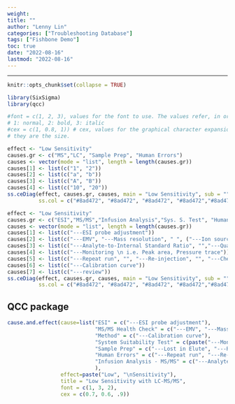 ```yaml
---
weight: 
title: ""
author: "Lenny Lin"
categories: ["Troubleshooting Database"]
tags: ["Fishbone Demo"]
toc: true
date: "2022-08-16"
lastmod: "2022-08-16"
---
```



<!--more-->

---

```r
knitr::opts_chunk$set(collapse = TRUE)
```

```r
library(SixSigma)
library(qcc)

#font = c(1, 2, 3), values for the font to use. The values refer, in order, to branches, causes and effect.
# 1: normal, 2: bold, 3: italic
#cex = c(1, 0.8, 1)) # cex, values for the graphical character expansion. The values refer, in order, to branches, causes and effect
# they are the size.
```





```r
effect <- "Low Sensitivity"
causes.gr <- c("MS","LC", "Sample Prep", "Human Errors")
causes <- vector(mode = "list", length = length(causes.gr))
causes[1] <- list(c("1", "2"))
causes[2] <- list(c("a", "b"))
causes[3] <- list(c("A", "B"))
causes[4] <- list(c("10", "20"))
ss.ceDiag(effect, causes.gr, causes, main = "Low Sensitivity", sub = "",
          ss.col = c("#8ad472", "#8ad472", "#8ad472", "#8ad472","#8ad472"))
```


```r
effect <- "Low Sensitivity"
causes.gr <- c("ESI","MS/MS","Infusion Analysis","Sys. S. Test", "Human Errors", "Method", "Sample Prep")
causes <- vector(mode = "list", length = length(causes.gr))
causes[1] <- list(c("---ESI probe adjustment"))
causes[2] <- list(c("---EMV", "---Mass resolution", " ", ("---Ion source \n manitenance")))
causes[3] <- list(c("---Analyte-to-Internal Standard Ratio", "","---Qualifier-to-Quantifier Ratio"))
causes[4] <- list(c("---Monitoring \n i.e. Peak area, Pressure trace"))
causes[5] <- list(c("---Repeat run", "", "---Re-injection", "", "---Check & Replacement\n i.e. mobile phases, parts"))
causes[6] <- list(c("---Calibration curve"))
causes[7] <- list(c("---review"))
ss.ceDiag(effect, causes.gr, causes, main = "Low Sensitivity", sub = "",
          ss.col = c("#8ad472", "#8ad472", "#8ad472", "#8ad472","#8ad472"))
```


## QCC package


```r
cause.and.effect(cause=list("ESI" = c("---ESI probe adjustment"),
                            "MS/MS Health Check" = c("---EMV", "---Mass resolution", paste("---Ion source manitenance", "\n i.e. new capillary electrode")),
                            "Method" = c("---Calibration curve"),
                            "System Suitability Test" = c(paste("---Monitoring", "\n i.e. Peak area, Pressure trace", "\n  XIC overlays")),
                            "Sample Prep" = c("---Lost in Elute", "---Review"),
                            "Human Errors" = c("---Repeat run", "---Re-injection", paste("---Check & Replacement","\n i.e. mobile phases, parts")),
                            "Infusion Analysis - MS/MS" = c("---Analyte-to-Internal Standard Ratio", "---Qualifier-to-Quantifier Ratio")
                            ),
                 effect=paste("Low", "\nSensitivity"),
                 title = "Low Sensitivity with LC-MS/MS",
                 font = c(1, 3, 2), 
                 cex = c(0.7, 0.6, .9))
```



